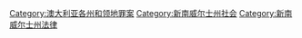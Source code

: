 [[Category:澳大利亚各州和领地罪案|Category:澳大利亚各州和领地罪案]]
[[Category:新南威尔士州社会|Category:新南威尔士州社会]]
[[Category:新南威尔士州法律|Category:新南威尔士州法律]]